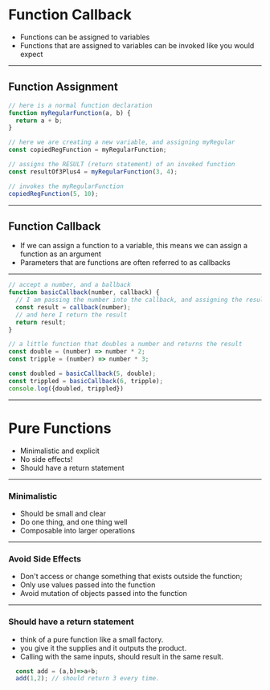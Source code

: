 
# Function Callback

- Functions can be assigned to variables
- Functions that are assigned to variables can be invoked like you would expect

---

## Function Assignment 

```javascript
// here is a normal function declaration
function myRegularFunction(a, b) {
  return a + b;
}

// here we are creating a new variable, and assigning myRegular
const copiedRegFunction = myRegularFunction;

// assigns the RESULT (return statement) of an invoked function
const resultOf3Plus4 = myRegularFunction(3, 4);

// invokes the myRegularFunction
copiedRegFunction(5, 10);
```

---

## Function Callback

- If we can assign a function to a variable, this means we can assign a function as an argument
- Parameters that are functions are often referred to as callbacks

---

```javascript Function Callbacks
// accept a number, and a ballback
function basicCallback(number, callback) {
  // I am passing the number into the callback, and assigning the result
  const result = callback(number);
  // and here I return the result
  return result;
}

// a little function that doubles a number and returns the result
const double = (number) => number * 2;
const tripple = (number) => number * 3;

const doubled = basicCallback(5, double);
const trippled = basicCallback(6, tripple);
console.log({doubled, trippled})
```

---

# Pure Functions

- Minimalistic and explicit 
- No side effects! 
- Should have a return statement

---

### Minimalistic 

- Should be small and clear
- Do one thing, and one thing well
- Composable into larger operations

---

### Avoid Side Effects

- Don't access or change something that exists outside the function; 
- Only use values passed into the function 
- Avoid mutation of objects passed into the function 

---

### Should have a return statement

- think of a pure function like a small factory. 
- you give it the supplies and it outputs the product. 
- Calling with the same inputs, should result in the same result.

```javascript
  const add = (a,b)=>a+b;
  add(1,2); // should return 3 every time.
```
